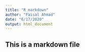 ```yaml
---
title: "R markdown"
author: "Faisal Ahmad"
date: "6/17/2020"
output: html_document
---
```


## This is a markdown file
